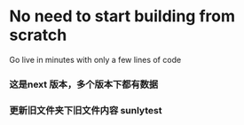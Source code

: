 # No need to start building from scratch

Go live in minutes with only a few lines of code

### 这是next 版本，多个版本下都有数据

### 更新旧文件夹下旧文件内容 sunlytest